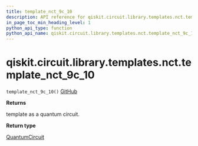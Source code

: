 ```yaml
---
title: template_nct_9c_10
description: API reference for qiskit.circuit.library.templates.nct.template_nct_9c_10
in_page_toc_min_heading_level: 1
python_api_type: function
python_api_name: qiskit.circuit.library.templates.nct.template_nct_9c_10
---
```


<span id="qiskit-circuit-library-templates-nct-template-nct-9c-10" />

# qiskit.circuit.library.templates.nct.template\_nct\_9c\_10

<span id="qiskit.circuit.library.templates.nct.template_nct_9c_10" />

`template_nct_9c_10()` [GitHub](https://github.com/qiskit/qiskit/tree/stable/0.24/qiskit/circuit/library/templates/nct/template_nct_9c_10.py "view source code")

**Returns**

template as a quantum circuit.

**Return type**

[QuantumCircuit](qiskit.circuit.QuantumCircuit "qiskit.circuit.QuantumCircuit")

